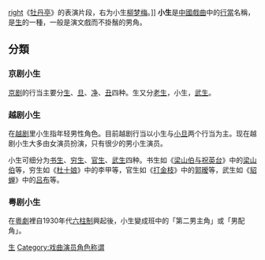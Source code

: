 {{unreferenced|time=2012-4-23}}

[[文件:Kunqu_Mudanting_Scene.jpg|right]]《[[牡丹亭|牡丹亭]]》的表演片段，右为小生[[柳梦梅|柳梦梅]]。]]
'''小生'''是[[中國戲曲|中國戲曲]]中的[[行當|行當]]名稱，是[[生_(中國戲曲)|生]]的一種，一般是演文戲而不掛鬚的男角。

== 分類 ==
=== 京剧小生 ===
[[京剧|京剧]]的行当主要分[[生_(中國戲曲)|生]]、[[旦角|旦]]、[[花脸|净]]、[[丑角|丑]]四种。生又分[[老生|老生]]，小生，[[武生|武生]]。

=== 越剧小生 ===
在[[越剧|越剧]]里小生指年轻男性角色。目前越剧行当以小生与[[小旦|小旦]]两个行当为主。现在越剧小生大多由女演员扮演，只有很少的男小生演员。

小生可细分为[[书生|书生]]、[[穷生|穷生]]、[[官生|官生]]、[[武生|武生]]四种。书生如《[[梁山伯与祝英台|梁山伯与祝英台]]》中的[[梁山伯|梁山伯]]等，穷生如《[[杜十娘|杜十娘]]》中的李甲等，官生如《[[打金枝|打金枝]]》中的[[郭暧|郭暧]]等，武生如《[[貂蝉|貂蝉]]》中的[[吕布|吕布]]等。

=== 粤剧小生 ===
在[[粵劇|粵劇]]裡自1930年代[[六柱制|六柱制]]興起後，小生變成班中的「第二男主角」或「男配角」。

{{戏剧小作品}}

{{行當}}

[[Category:行当|生]]
[[Category:戏曲演员角色称谓|Category:戏曲演员角色称谓]]